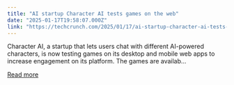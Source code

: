 ```yaml
---
title: "AI startup Character AI tests games on the web"
date: "2025-01-17T19:58:07.000Z"
link: "https://techcrunch.com/2025/01/17/ai-startup-character-ai-tests-games-on-the-web/"
---
```


Character AI, a startup that lets users chat with different AI-powered characters, is now testing games on its desktop and mobile web apps to increase engagement on its platform. The games are availab...

[Read more](https://techcrunch.com/2025/01/17/ai-startup-character-ai-tests-games-on-the-web/)
